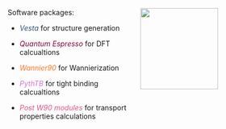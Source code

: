 :::{.columns}
:::{.column width=50%}
Software packages:

- <span style="color:#2B547E; text-align:center">*Vesta*
</span> for structure generation

- <span style="color:#810541; text-align:center">*Quantum Espresso*
</span> for DFT calcualtions

- <span style="color:#FF7722; text-align:center">*Wannier90*
</span> for Wannierization




- <span style="color:#DF73D4; text-align:center">*PythTB*
</span> for tight binding calcualtions

- <span style="color:#E75480; text-align:center">*Post W90 modules*
</span> for transport properties calculations

:::

:::{.column width=50%}
![](_figs/workflow-titledefense.png){width=80%}
:::

:::
